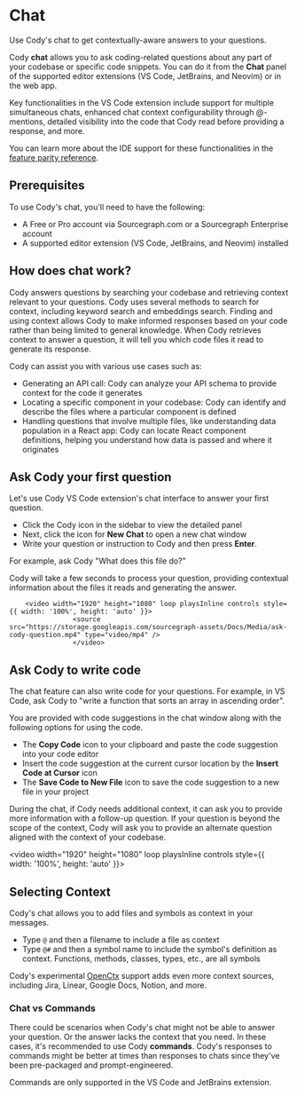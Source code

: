 # Chat

<p className="subtitle">Use Cody's chat to get contextually-aware answers to your questions.</p>

Cody **chat** allows you to ask coding-related questions about any part of your codebase or specific code snippets. You can do it from the **Chat** panel of the supported editor extensions (VS Code, JetBrains, and Neovim) or in the web app.

Key functionalities in the VS Code extension include support for multiple simultaneous chats, enhanced chat context configurability through @-mentions, detailed visibility into the code that Cody read before providing a response, and more.

You can learn more about the IDE support for these functionalities in the [feature parity reference](/cody/clients/feature-reference#chat).

## Prerequisites

To use Cody's chat, you'll need to have the following:

- A Free or Pro account via Sourcegraph.com or a Sourcegraph Enterprise account
- A supported editor extension (VS Code, JetBrains, and Neovim) installed

## How does chat work?

Cody answers questions by searching your codebase and retrieving context relevant to your questions. Cody uses several methods to search for context, including keyword search and embeddings search. Finding and using context allows Cody to make informed responses based on your code rather than being limited to general knowledge. When Cody retrieves context to answer a question, it will tell you which code files it read to generate its response.

Cody can assist you with various use cases such as:

- Generating an API call: Cody can analyze your API schema to provide context for the code it generates
- Locating a specific component in your codebase: Cody can identify and describe the files where a particular component is defined
- Handling questions that involve multiple files, like understanding data population in a React app: Cody can locate React component definitions, helping you understand how data is passed and where it originates

## Ask Cody your first question

Let's use Cody VS Code extension's chat interface to answer your first question.

- Click the Cody icon in the sidebar to view the detailed panel
- Next, click the icon for **New Chat** to open a new chat window
- Write your question or instruction to Cody and then press **Enter**.

For example, ask Cody "What does this file do?"

Cody will take a few seconds to process your question, providing contextual information about the files it reads and generating the answer.

        <video width="1920" height="1080" loop playsInline controls style={{ width: '100%', height: 'auto' }}>
                    <source src="https://storage.googleapis.com/sourcegraph-assets/Docs/Media/ask-cody-question.mp4" type="video/mp4" />
                    </video>

## Ask Cody to write code

The chat feature can also write code for your questions. For example, in VS Code, ask Cody to "write a function that sorts an array in ascending order".

You are provided with code suggestions in the chat window along with the following options for using the code.

- The **Copy Code** icon to your clipboard and paste the code suggestion into your code editor
- Insert the code suggestion at the current cursor location by the **Insert Code at Cursor** icon
- The **Save Code to New File** icon to save the code suggestion to a new file in your project

During the chat, if Cody needs additional context, it can ask you to provide more information with a follow-up question. If your question is beyond the scope of the context, Cody will ask you to provide an alternate question aligned with the context of your codebase.

<video width="1920" height="1080" loop playsInline controls style={{ width: '100%', height: 'auto' }}>
  <source src="https://storage.googleapis.com/sourcegraph-assets/Docs/Media/cody-write-code.mp4" type="video/mp4" />
</video>

## Selecting Context

Cody's chat allows you to add files and symbols as context in your messages.

- Type `@` and then a filename to include a file as context
- Type `@#` and then a symbol name to include the symbol's definition as context. Functions, methods, classes, types, etc., are all symbols

Cody's experimental [OpenCtx](/cody/capabilities/openctx) support adds even more context sources, including Jira, Linear, Google Docs, Notion, and more.

### Chat vs Commands

There could be scenarios when Cody's chat might not be able to answer your question. Or the answer lacks the context that you need. In these cases, it's recommended to use Cody **commands**. Cody's responses to commands might be better at times than responses to chats since they've been pre-packaged and prompt-engineered.

<Callout type="note"> Commands are only supported in the VS Code and JetBrains extension.</Callout>
